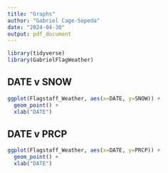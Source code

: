 ---
title: "Graphs"
author: "Gabriel Cage-Sepeda"
date: "2024-04-30"
output: pdf_document
---

```{r message=FALSE, warning=FALSE}
library(tidyverse)
library(GabrielFlagWeather)
```

## DATE v SNOW
```{r message=FALSE, warning=FALSE}
ggplot(Flagstaff_Weather, aes(x=DATE, y=SNOW)) +
  geom_point() +
  xlab("DATE")
```

## DATE v PRCP
```{r message=FALSE, warning=FALSE}
ggplot(Flagstaff_Weather, aes(x=DATE, y=PRCP)) +
  geom_point() +
  xlab("DATE")
```

